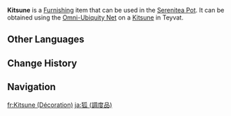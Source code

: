 {{About|the furnishing|the wildlife|Kitsune}}
{{Furnishing Infobox
|title          = Kitsune
|id             = 369126
|image          = Item Kitsune (Furnishing).png
|category       = Animal
|subcategory    = Outdoor Creature
|quality        = 3
|adeptal_energy = 100
|load           = 500
|reduced_load   = 500
|description    = A sly, prideful creature that has incredible intelligence and a long-lasting memory &mdash; or so the urban legends say.<br>They pay no attention when someone approaches, seemingly used to living alongside mankind.<br>The kitsune have a long history in Inazuman culture. Some legends say that they were family to the [[Kitsune Saiguu]] in ages past. After she disappeared, their kind slowly dwindled, and the Kitsune lost their mystical might, and now no longer speak.<br>The kitsune seem to have an inexplicable familiarity with the Realm Within, sometimes sitting peacefully in the distance, watching [[Tubby]] as she reposes.
|mention        = Kitsune Saiguu;Tubby
|source1        = Omni-Ubiquity Net
}}
'''Kitsune''' is a [[Furnishing]] item that can be used in the [[Serenitea Pot]]. It can be obtained using the [[Omni-Ubiquity Net]] on a [[Kitsune]] in Teyvat.
<!--
==Locations==
{{Transclude|Kitsune|Locations}}
-->
==Other Languages==
{{Other Languages
|Transclude=Kitsune
}}

==Change History==
{{Change History|2.3}}

==Navigation==
{{Furnishing Navbox/Living|Animal}}

[[fr:Kitsune (Décoration)]]
[[ja:狐 (調度品)]]